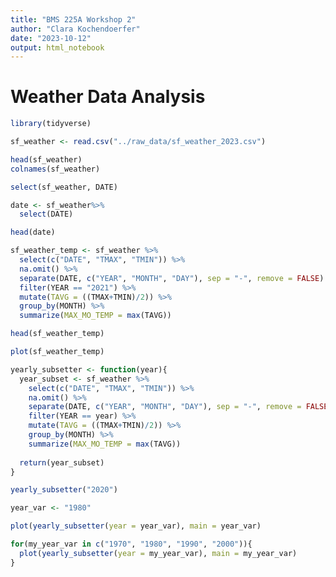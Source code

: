 ```yaml
---
title: "BMS 225A Workshop 2"
author: "Clara Kochendoerfer"
date: "2023-10-12"
output: html_notebook
---
```

# Weather Data Analysis

```r
library(tidyverse)
```
```r
sf_weather <- read.csv("../raw_data/sf_weather_2023.csv")

head(sf_weather)
colnames(sf_weather)
```

```r
select(sf_weather, DATE)

date <- sf_weather%>%
  select(DATE)

head(date)
```

```r
sf_weather_temp <- sf_weather %>%
  select(c("DATE", "TMAX", "TMIN")) %>% 
  na.omit() %>%
  separate(DATE, c("YEAR", "MONTH", "DAY"), sep = "-", remove = FALSE) %>%
  filter(YEAR == "2021") %>%
  mutate(TAVG = ((TMAX+TMIN)/2)) %>%
  group_by(MONTH) %>%
  summarize(MAX_MO_TEMP = max(TAVG))

head(sf_weather_temp)
```

```r
plot(sf_weather_temp)
```
```r
yearly_subsetter <- function(year){
  year_subset <- sf_weather %>%
    select(c("DATE", "TMAX", "TMIN")) %>% 
    na.omit() %>%
    separate(DATE, c("YEAR", "MONTH", "DAY"), sep = "-", remove = FALSE) %>%
    filter(YEAR == year) %>%
    mutate(TAVG = ((TMAX+TMIN)/2)) %>%
    group_by(MONTH) %>%
    summarize(MAX_MO_TEMP = max(TAVG))
  
  return(year_subset)
}

yearly_subsetter("2020")
```

```r
year_var <- "1980"

plot(yearly_subsetter(year = year_var), main = year_var)
```

```r
for(my_year_var in c("1970", "1980", "1990", "2000")){
  plot(yearly_subsetter(year = my_year_var), main = my_year_var)
}
```

